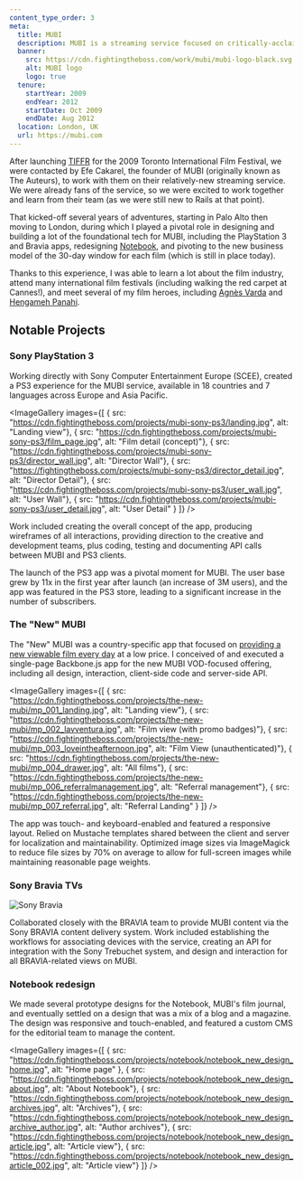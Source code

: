 ```yaml
---
content_type_order: 3
meta:
  title: MUBI
  description: MUBI is a streaming service focused on critically-acclaimed, festival, and auteur-driven film.
  banner:
    src: https://cdn.fightingtheboss.com/work/mubi/mubi-logo-black.svg
    alt: MUBI logo
    logo: true
  tenure:
    startYear: 2009
    endYear: 2012
    startDate: Oct 2009
    endDate: Aug 2012
  location: London, UK
  url: https://mubi.com
---
```



After launching [TIFFR](/work/tiffr) for the 2009 Toronto International Film Festival, we were contacted by Efe Cakarel, the founder of MUBI (originally known as The Auteurs), to work with them on their relatively-new streaming service. We were already fans of the service, so we were excited to work together and learn from their team (as we were still new to Rails at that point).

That kicked-off several years of adventures, starting in Palo Alto then moving to London, during which I played a pivotal role in designing and building a lot of the foundational tech for MUBI, including the PlayStation 3 and Bravia apps, redesigning [Notebook](https://mubi.com/notebook), and pivoting to the new business model of the 30-day window for each film (which is still in place today).

Thanks to this experience, I was able to learn a lot about the film industry, attend many international film festivals (including walking the red carpet at Cannes!), and meet several of my film heroes, including [Agnès Varda](https://www.imdb.com/name/nm0889513/) and [Hengameh Panahi](https://www.imdb.com/name/nm0659069/).

## Notable Projects

### Sony PlayStation 3

Working directly with Sony Computer Entertainment Europe (SCEE), created a PS3 experience for the MUBI service, available in 18 countries and 7 languages across Europe and Asia Pacific.

<ImageGallery images={[
  { src: "https://cdn.fightingtheboss.com/projects/mubi-sony-ps3/landing.jpg", alt: "Landing view"},
  { src: "https://cdn.fightingtheboss.com/projects/mubi-sony-ps3/film_page.jpg", alt: "Film detail (concept)"},
  { src: "https://cdn.fightingtheboss.com/projects/mubi-sony-ps3/director_wall.jpg", alt: "Director Wall"},
  { src: "https://fightingtheboss.com/projects/mubi-sony-ps3/director_detail.jpg", alt: "Director Detail"},
  { src: "https://cdn.fightingtheboss.com/projects/mubi-sony-ps3/user_wall.jpg", alt: "User Wall"},
  { src: "https://cdn.fightingtheboss.com/projects/mubi-sony-ps3/user_detail.jpg", alt: "User Detail" }
]} />

Work included creating the overall concept of the app, producing wireframes of all interactions, providing direction to the creative and development teams, plus coding, testing and documenting API calls between MUBI and PS3 clients.

The launch of the PS3 app was a pivotal moment for MUBI. The user base grew by 11x in the first year after launch (an increase of 3M users), and the app was featured in the PS3 store, leading to a significant increase in the number of subscribers.

### The "New" MUBI

The "New" MUBI was a country-specific app that focused on [providing a new viewable film every day](https://www.nytimes.com/2017/01/19/movies/mubi-a-streaming-service-with-a-ticking-clock.html) at a low price. I conceived of and executed a single-page Backbone.js app for the new MUBI VOD-focused offering, including all design, interaction, client-side code and server-side API.

<ImageGallery images={[
  { src: "https://cdn.fightingtheboss.com/projects/the-new-mubi/mp_001_landing.jpg", alt: "Landing view"},
  { src: "https://cdn.fightingtheboss.com/projects/the-new-mubi/mp_002_lavventura.jpg", alt: "Film view (with promo badges)"},
  { src: "https://cdn.fightingtheboss.com/projects/the-new-mubi/mp_003_loveintheafternoon.jpg", alt: "Film View (unauthenticated)"},
  { src: "https://cdn.fightingtheboss.com/projects/the-new-mubi/mp_004_drawer.jpg", alt: "All films"},
  { src: "https://cdn.fightingtheboss.com/projects/the-new-mubi/mp_006_referralmanagement.jpg", alt: "Referral management"},
  { src: "https://cdn.fightingtheboss.com/projects/the-new-mubi/mp_007_referral.jpg", alt: "Referral Landing" }
]} />

The app was touch- and keyboard-enabled and featured a responsive layout. Relied on Mustache templates shared between the client and server for localization and maintainability. Optimized image sizes via ImageMagick to reduce file sizes by 70% on average to allow for full-screen images while maintaining reasonable page weights.

### Sony Bravia TVs

![Sony Bravia](https://cdn.fightingtheboss.com/projects/mubi-sony-bravia/Bravia_20110615_0004.jpg)

Collaborated closely with the BRAVIA team to provide MUBI content via the Sony BRAVIA content delivery system. Work included establishing the workflows for associating devices with the service, creating an API for integration with the Sony Trebuchet system, and design and interaction for all BRAVIA-related views on MUBI.

### Notebook redesign

We made several prototype designs for the Notebook, MUBI's film journal, and eventually settled on a design that was a mix of a blog and a magazine. The design was responsive and touch-enabled, and featured a custom CMS for the editorial team to manage the content.

<ImageGallery images={[
  { src: "https://cdn.fightingtheboss.com/projects/notebook/notebook_new_design_home.jpg", alt: "Home page" },
  { src: "https://cdn.fightingtheboss.com/projects/notebook/notebook_new_design_about.jpg", alt: "About Notebook"},
  { src: "https://cdn.fightingtheboss.com/projects/notebook/notebook_new_design_archives.jpg", alt: "Archives"},
  { src: "https://cdn.fightingtheboss.com/projects/notebook/notebook_new_design_archive_author.jpg", alt: "Author archives"},
  { src: "https://cdn.fightingtheboss.com/projects/notebook/notebook_new_design_article.jpg", alt: "Article view"},
  { src: "https://cdn.fightingtheboss.com/projects/notebook/notebook_new_design_article_002.jpg", alt: "Article view"}
]} />
